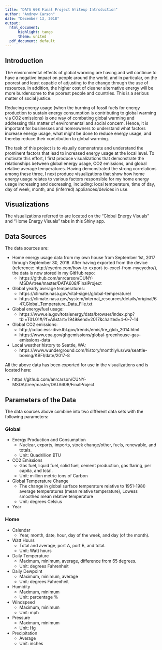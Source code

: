 ```yaml
---
title: "DATA 608 Final Project Writeup Introduction"
author: "Andrew Carson"
date: "December 13, 2018"
output:
  html_document:
      highlight: tango
      theme: united
  pdf_document: default
---
```


<!--# Final Project: Energy Usage-->

## Introduction

The environmental effects of global warming are having and will continue to have a negative impact on people around the world, and in particular, on the poorest and least capable of adjusting to the change through the use of resources.  In addition, the higher cost of cleaner alternative energy will be more burdensome to the poorest people and countries.  This is a serious matter of social justice.

Reducing energy usage (when the burning of fossil fuels for energy production to sustain energy consumption is contributing to global warming via CO2 emissions) is one way of combating global warming and addressing this matter of environmental and social concern.  Hence, it is important for businesses and homeowners to understand what factors increase energy usage, what might be done to reduce energy usage, and thereby reduce their contribution to global warming.

The task of this project is to visually demonstrate and understand the prominent factors that lead to increased energy usage at the local level.  To motivate this effort, I first produce visualizations that demonstrate the relationships between global energy usage, CO2 emissions, and global relative average temperatures.  Having demonstrated the strong correlations among these three, I next produce visualizations that show how home energy usage relates to various factors responsible for my home energy usage increasing and decreasing, including: local temperature, time of day, day of week, month, and (inferred) appliances/devices in use.

## Visualizations

The visualizations referred to are located on the "Global Energy Visuals" and "Home Energy Visuals" tabs in this Shiny app.

## Data Sources

The data sources are:

  * Home energy usage data from my own house from September 1st, 2017 through September 30, 2018.  After having exported from the device (reference: http://eyedro.com/how-to-export-to-excel-from-myeyedro/), the data is now stored in my GitHub repo:
    + https://github.com/anrcarson/CUNY-MSDA/tree/master/DATA608/FinalProject
  * Global yearly average temperatures:
    + https://climate.nasa.gov/vital-signs/global-temperature/
    + https://climate.nasa.gov/system/internal_resources/details/original/647_Global_Temperature_Data_File.txt
  * Global energy/fuel usage:
    + https://www.eia.gov/totalenergy/data/browser/index.php?tbl=T01.01#/?f=A&start=1949&end=2017&charted=4-6-7-14
  * Global CO2 emissions:
    + http://cdiac.ess-dive.lbl.gov/trends/emis/tre_glob_2014.html
    + https://www.epa.gov/ghgemissions/global-greenhouse-gas-emissions-data
  * Local weather history to Seattle, WA:
    + https://www.wunderground.com/history/monthly/us/wa/seattle-boeing/KBFI/date/2017-8
    
All the above data has been exported for use in the visualizations and is located here: 

  * https://github.com/anrcarson/CUNY-MSDA/tree/master/DATA608/FinalProject

## Parameters of the Data

The data sources above combine into two different data sets with the following parameters:

### Global

  * Energy Production and Consumption 
    + 	Nuclear, exports, imports, stock change/other, fuels, renewable, and totals.
    + 	Unit: Quadrillion BTU
  * CO2 Emissions 
    + 	Gas fuel, liquid fuel, solid fuel, cement production, gas flaring, per capita, and total.
    + 	Unit: million metric tons of Carbon
  * Global Temperature Change 
    + 	The change in global surface temperature relative to 1951-1980 average temperatures (mean relative temperature), Lowess smoothed mean relative temperature
    + 	Unit: degrees Celsius
  * Year

### Home

  * Calendar 
    +   Year, month, date, hour, day of the week, and day (of the month).
  * Watt Hours 
    + 	Total and average; port A, port B, and total.
    + 	Unit: Watt hours
  * Daily Temperature 
    + 	Maximum, minimum, average, difference from 65 degrees.
    + 	Unit: degrees Fahrenheit
  * Daily Dewpoint 
    + 	Maximum, minimum, average
    + 	Unit: degrees Fahrenheit
  * Humidity 
    + 	Maximum, minimum
    + 	Unit: percentage %
  * Windspeed 
    + 	Maximum, minimum
    + 	Unit: mph
  * Pressure 
    + 	Maximum, minimum
    + 	Unit: Hg
  * Precipitation 
    + 	Average
    + 	Unit: inches
    
